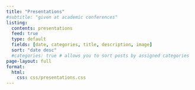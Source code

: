 ```yaml
---
title: "Presentations"
#subtitle: "given at academic conferences"
listing: 
  contents: presentations
  feed: true
  type: default 
  fields: [date, categories, title, description, image]
  sort: "date desc" 
  #categories: true # allows you to sort posts by assigned categories
page-layout: full
format: 
  html: 
    css: css/presentations.css 
---
```

